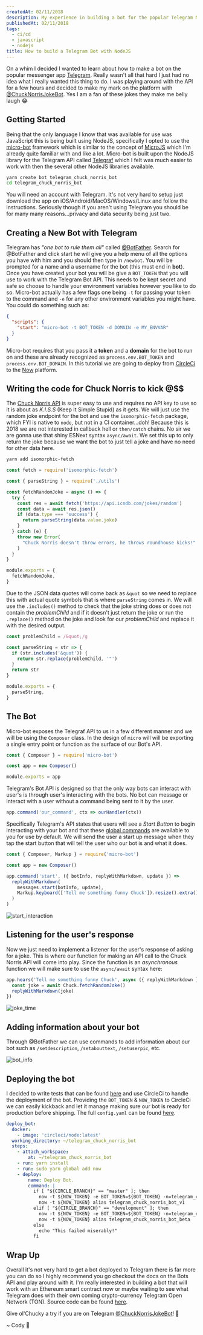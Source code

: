```yaml
---
createdAt: 02/11/2018
description: My experience in building a bot for the popular Telegram Messenger Platform.
publishedAt: 02/11/2018
tags:
  - ci/cd
  - javascript
  - nodejs
title: How to build a Telegram Bot with NodeJS
---
```



On a whim I decided I wanted to learn about how to make a bot on the popular messenger app [Telegram](https://telegram.org/). Really wasn't all that hard I just had no idea what I really wanted this thing to do. I was playing around with the API for a few hours and decided to make my mark on the platform with [@ChuckNorrisJokeBot](https://telegram.me/ChuckNorrisJokeBot). Yes I am a fan of these jokes they make me belly laugh :joy:

## Getting Started

Being that the only language I know that was available for use was JavaScript this is being built using NodeJS, specifically I opted to use the [micro-bot](https://github.com/telegraf/micro-bot) framework which is similar to the concept of [MicroJS](https://github.com/zeit/micro/) which I'm already quite familiar with and like a lot. Micro-bot is built upon the NodeJS library for the Telegram API called [Telegraf](http://telegraf.js.org/) which I felt was much easier to work with then the several other NodeJS libraries available.

```bash
yarn create bot telegram_chuck_norris_bot
cd telegram_chuck_norris_bot
```

You will need an account with Telegram. It's not very hard to setup just download the app on iOS/Android/MacOS/Windows/Linux and follow the instructions. Seriously though if you aren't using Telegram you should be for many many reasons...privacy and data security being just two.

## Creating a New Bot with Telegram

Telegram has _"one bot to rule them all"_ called [@BotFather](https://telegram.me/BotFather). Search for @BotFather and click start he will give you a help menu of all the options you have with him and you should then type in `/newbot`. You will be prompted for a name and a username for the bot (this must end in **bot**). Once you have created your bot you will be give a `BOT_TOKEN` that you will use to work with the Telegram Bot API. This needs to be kept secret and safe so choose to handle your environment variables however you like to do so. Micro-bot actually has a few flags one being `-t` for passing your token to the command and `-e` for any other environment variables you might have. You could do something such as:

```json:package.json
{
  "scripts": {
    "start": "micro-bot -t BOT_TOKEN -d DOMAIN -e MY_ENVVAR"
  }
}
```

Micro-bot requires that you pass it a **token** and a **domain** for the bot to run on and these are already recognized as `process.env.BOT_TOKEN` and `process.env.BOT_DOMAIN`. In this tutorial we are going to deploy from [CircleCi](https://circleci.com) to the [Now](https://circleci.com) platform.

## Writing the code for Chuck Norris to kick @$$

The [Chuck Norris API](http://www.icndb.com/api/) is super easy to use and requires no API key to use so it is about as _K.I.S.S_ (Keep It Simple Stupid) as it gets. We will just use the random joke endpoint for the bot and use the `isomorphic-fetch` package, which FYI is native to `node`, but not in a CI container...doh! Because this is 2018 we are not interested in callback hell or `then/catch` chains. No sir we are gonna use that shiny ESNext syntax `async/await`. We set this up to only return the joke because we want the bot to just tell a joke and have no need for other data here.

```bash
yarn add isomorphic-fetch
```

```javascript:lib/chuck.js
const fetch = require('isomorphic-fetch')

const { parseString } = require('./utils')

const fetchRandomJoke = async () => {
  try {
    const res = await fetch('https://api.icndb.com/jokes/random')
    const data = await res.json()
    if (data.type === 'success') {
      return parseString(data.value.joke)
    }
  } catch (e) {
    throw new Error(
      "Chuck Norris doesn't throw errors, he throws roundhouse kicks!"
    )
  }
}

module.exports = {
  fetchRandomJoke,
}
```

Due to the JSON data quotes will come back as `&quot` so we need to replace this with actual quote symbols that is where `parseString` comes in. We will use the `.includes()` method to check that the joke string does or does not contain the _problemChild_ and if it doesn't just return the joke or run the `.replace()` method on the joke and look for our _problemChild_ and replace it with the desired output.

```javascript:lib/utils.js
const problemChild = /&quot;/g

const parseString = str => {
  if (str.includes('&quot')) {
    return str.replace(problemChild, '"')
  }
  return str
}

module.exports = {
  parseString,
}
```

## The Bot

Micro-bot exposes the Telegraf API to us in a few different manner and we will be using the `Composer` class. In the design of `micro` will will be exporting a single entry point or function as the surface of our Bot's API.

```javascript:index.js
const { Composer } = require('micro-bot')

const app = new Composer()

module.exports = app
```

Telegram's Bot API is designed so that the only way bots can interact with user's is through user's interacting with the bots. No bot can message or interact with a user without a command being sent to it by the user.

```javascript:index.js
app.command('our_command', ctx => ourHandler(ctx))
```

Specifically Telegram's API states that users will see a _Start Button_ to begin interacting with your bot and that these [global commands](https://core.telegram.org/bots#global-commands) are available to you for use by default. We will send the user a start up message when they tap the start button that will tell the user who our bot is and what it does.

```javascript:index.js
const { Composer, Markup } = require('micro-bot')

const app = new Composer()

app.command('start', ({ botInfo, replyWithMarkdown, update }) =>
  replyWithMarkdown(
    messages.start(botInfo, update),
    Markup.keyboard(['Tell me something funny Chuck']).resize().extra()
  )
)
```

![start_interaction](/images/2018/how-to-build-a-telegram-bot-with-node-js/start_command.png)

## Listening for the user's response

Now we just need to implement a listener for the user's response of asking for a joke. This is where our function for making an API call to the Chuck Norris API will come into play. Since the function is an _asynchronous_ function we will make sure to use the `async/await` syntax here:

```javascript:index.js
app.hears('Tell me something funny Chuck', async ({ replyWithMarkdown }) => {
  const joke = await Chuck.fetchRandomJoke()
  replyWithMarkdown(joke)
})
```

![joke_time](/images/2018/how-to-build-a-telegram-bot-with-node-js/tell_me_a_joke.png)

## Adding information about your bot

Through @BotFather we can use commands to add information about our bot such as `/setdescription`, `/setabouttext`, `/setuserpic`, etc.

![bot_info](/images/2018/how-to-build-a-telegram-bot-with-node-js/info.png)

## Deploying the bot

I decided to write tests that can be found [here](https://github.com/rockchalkwushock/telegram_chuck_norris_bot/tree/master/__tests__) and use CircleCi to handle the deployment of the bot. Providing the `BOT_TOKEN` & `NOW_TOKEN` to CircleCi we can easily kickback and let it manage making sure our bot is ready for production before shipping. The full `config.yaml` can be found [here](https://github.com/rockchalkwushock/telegram_chuck_norris_bot/blob/master/.circleci/config.yml).

```yaml:.circleci/config.yaml
deploy_bot:
  docker:
    - image: 'circleci/node:latest'
  working_directory: ~/telegram_chuck_norris_bot
  steps:
    - attach_workspace:
        at: ~/telegram_chuck_norris_bot
    - run: yarn install
    - run: sudo yarn global add now
    - deploy:
        name: Deploy Bot.
        command: |
          if [ "${CIRCLE_BRANCH}" == "master" ]; then
            now -t ${NOW_TOKEN} -e BOT_TOKEN=${BOT_TOKEN} -n=telegram_chuck_norris_bot
            now -t ${NOW_TOKEN} alias telegram_chuck_norris_bot_v1
          elif [ "${CIRCLE_BRANCH}" == "development" ]; then
            now -t ${NOW_TOKEN} -e BOT_TOKEN=${BOT_TOKEN} -n=telegram_chuck_norris_bot
            now -t ${NOW_TOKEN} alias telegram_chuck_norris_bot_beta
          else
            echo "This failed miserably!"
          fi
```

## Wrap Up

Overall it's not very hard to get a bot deployed to Telegram there is far more you can do so I highly recommend you go checkout the docs on the Bots API and play around with it. I'm really interested in building a bot that will work with an Ethereum smart contract now or maybe waiting to see what Telegram does with their own coming crypto-currency Telegram Open Network (TON). Source code can be found [here](https://github.com/rockchalkwushock/telegram_chuck_norris_bot).

Give ol'Chucky a try if you are on Telegram [@ChuckNorrisJokeBot](https://telegram.me/ChuckNorrisJokeBot)! :metal:

<Signature>~ Cody 🚀</Signature>
